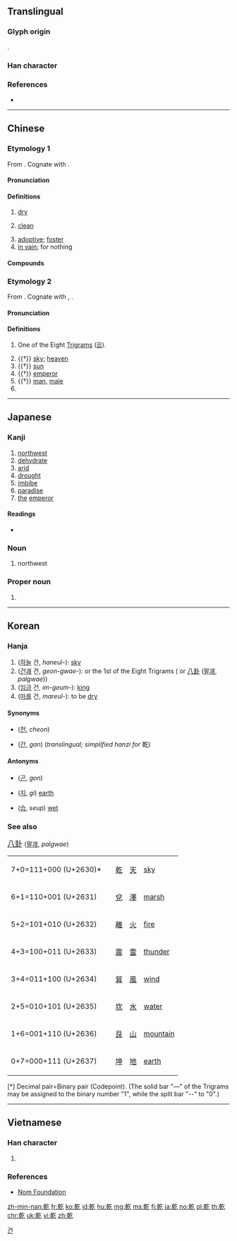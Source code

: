 {{also|亁|干}}
==Translingual==

===Glyph origin===
{{Han etym}}
{{Han compound|倝|乙|c1=p|c2=s|ls=psc}}.

===Han character===
{{Han char|rn=5|rad=乙|as=10|sn=11|four=48417|canj=JJON|ids=⿰𠦝乞}}

===References===
* {{Han ref|kx=0084.250|dkj=00204|dj=0172.010|hdz=10056.100|uh=4E7E|ud=20094|bh=B0AE|bd=45230}}

----

==Chinese==

===Etymology 1===
{{zh-forms|s=干|alt=亁,乹}}

From {{inh|zh|sit-pro|*kan||dry, dry up}}. Cognate with {{cog|my|ခန်း||to dry up, to evaporate}}.

====Pronunciation====
{{zh-pron
|m=gān
|c=gon1
|h=pfs=kôn
|mn=kan/koaⁿ
|mn_note=kan - literary; koaⁿ - vernacular
|w=1koe
|mc=1
|oc=1,1
|cat=a,adv
}}

====Definitions====
{{zh-hanzi}}

# [[dry]]
#: {{zh-x|我 喉嚨 很 乾{gān}。|My throat feels '''dry'''.}}
# [[clean]]
#: {{zh-x|乾{gān}淨|clean}}
# [[adoptive]]; [[foster]]
# [[in vain]]; for nothing

====Compounds====
{{der3|title=Compounds
|{{zh-l|豆乾|dòugān|dried tofu}}
|{{zh-l|乾巴|insipid}}
|{{zh-l|乾巴巴|insipid}}
|{{zh-l|乾板|dry plate}}
|{{zh-l|乾杯|cheers}}
|{{zh-l|乾貝|dried scallop}}
|{{zh-l|乾癟|dry and shrivelled}}
|{{zh-l|乾冰|dry ice}}
|{{zh-l|乾菜|dried vegetable}}
|{{zh-l|乾草|hay}}
|{{zh-l|乾柴烈火|blazing fire and dry wood}}
|{{zh-l|乾脆|clear-cut}}
|{{zh-l|乾急|anxious but unable to do anything}}
|{{zh-l|乾打雷，不下雨|thunder but no rain}}
|{{zh-l|乾瞪眼|look on in despair}}
|{{zh-l|乾電池|dry cell}}
|{{zh-l|乾爹|godfather}}
|{{zh-l|乾兒子|godson}}
|{{zh-l|乾飯|cooked rice}}
|{{zh-l|乾肥|dried manure}}
|{{zh-l|乾粉|dried vermicelli}}
|{{zh-l|乾股|stock dividend}}
|{{zh-l|乾果|dry fruit}}
|{{zh-l|乾咳|dry cough}}
|{{zh-l|乾寒|dry and cold}}
|{{zh-l|乾旱|drought}}
|{{zh-l|乾號}}, {{zh-l|乾嚎|pretending to howl}}
|{{zh-l|乾涸|dry up}}
|{{zh-l|乾花|dried flower}}
|{{zh-l|乾灰|lime}}
|{{zh-l|乾貨|dried fruits and nuts}}
|{{zh-l|乾季|dry season}}
|{{zh-l|乾結|dry and hard}}
|{{zh-l|乾淨|clean}}
|{{zh-l|乾淨利落|as neat as pin}}
|{{zh-l|乾渴|thirsty}}
|{{zh-l|乾枯|dried-up}}
|{{zh-l|乾哭|cry without tears}}
|{{zh-l|乾酪|cheese}}
|{{zh-l|乾冷|dry and cold}}
|{{zh-l|乾禮}}, {{zh-l|乾禮兒|monetary gift}}
|{{zh-l|乾糧|food prepared for journey}}
|{{zh-l|乾裂|seasoning crack}}
|{{zh-l|乾餾|dry distillation}}
|{{zh-l|乾媽|godmother}}
|{{zh-l|乾妹子|godsister}}
|{{zh-l|乾娘|godmother}}
|{{zh-l|乾女兒|goddaughter}}
|{{zh-l|乾嘔|to retch}}
|{{zh-l|乾親|nominal kinship}}
|{{zh-l|乾親家}}
|{{zh-l|乾澀|dry and coarse}}
|{{zh-l|乾屍|mummy}}
|{{zh-l|乾瘦|skinny}}
|{{zh-l|乾爽|dry and crisp}}
|{{zh-l|乾絲|dried bean curd}}
|{{zh-l|乾鬆|dry and loose}}
|{{zh-l|乾嗽|dry cough}}
|{{zh-l|乾洗|dry cleaning}}
|{{zh-l|乾笑|hollow laugh}}
|{{zh-l|乾薪|salary drawn for a sinecure}}
|{{zh-l|乾性油|dry oil}}
|{{zh-l|乾血漿|dry plasma}}
|{{zh-l|乾咽|to swallow dry food}}
|{{zh-l|乾燥|dry}}
|{{zh-l|乾燥劑|desiccant}}
|{{zh-l|乾燥箱|desiccator}}
|{{zh-l|乾着急|anxious but unable to do anything}}
|{{zh-l|乾皺|kraurosis}}
}}

===Etymology 2===
{{zh-forms|alt=乹}}

From {{inh|zh|sit-pro|*m-ka-n||heaven, sky, sun}}. Cognate with {{cog|bo|མཁའ}}, {{m|bo|ནམ་མཁའ||sky, heaven}}.

====Pronunciation====
{{zh-pron
|m=qián
|ma=y
|c=kin4
|mn=khiân
|h=pfs=khièn
|mc=2
|oc=2,2
|cat=n,pn
}}

====Definitions====
{{zh-hanzi}}

# One of the Eight [[trigram|Trigrams]] ([[☰]]).
#: {{zh-x|乾[乾]道|ways of heaven; natural law}}
# {{†}} [[sky]]; [[heaven]]
# {{†}} [[sun]]
# {{†}} [[emperor]]
# {{†}} [[man]], [[male]]
# {{surname|lang=zh}}

----

==Japanese==

===Kanji===
{{ja-kanji|grade=c|rs=乙10}}

# [[northwest]]
# [[dehydrate]]
# [[arid]]
# [[drought]]
# [[imbibe]]
# [[paradise]]
# [[the]] [[emperor]]

====Readings====
* {{ja-readings|goon=[[かん]] (kan), [[げん]] (gen)|kanon=[[かん]] (kan), [[けん]] (ken)|kun=[[かわく]] (kawaku), [[かわかす]] (kawakasu), [[いぬい]] (inui)}}

===Noun===
{{ja-noun|いぬい|hhira=いぬゐ}}

# {{lb|ja|obsolete|sort=いぬい}} northwest

===Proper noun===
{{ja-pos|いぬい|proper|hhira=いぬゐ}}

# {{surname|lang=ja|sort=いぬい}}

----

==Korean==

===Hanja===
{{ko-hanja|hangeul=[[건]], [[간]]|rv=geon, gan|mr=kŏn, kan}}

# ([[하늘]] 건, ''haneul-''): [[sky]]
# ([[건괘]] 건, ''geon-gwae-''): {{lang|und|sc=Latinx|☷}} or the 1st of the Eight Trigrams ({{lang|und|sc=Latinx|☰☱☲☳☴☵☶☷}} or [[w:Ba gua (concept)|八卦]] ([[팔괘]], ''palgwae''))
# ([[임금]] 건, ''im-geum-''): [[king]]
# ([[마르다|마를]] 건, ''mareul-''): to be [[dry]]

====Synonyms====
* {{l|ko|天}} ([[천]], ''cheon'')
* {{l|ko|干}} ([[간]], ''gan'') (''translingual; simplified hanzi for'' 乾)

====Antonyms====
* {{l|ko|坤}} ([[곤]], ''gon'')
* {{l|ko|地}} ([[지]], ''gi'') [[earth]]
* {{l|ko|濕}} ([[습]], ''seup'') [[wet]]

===See also===
<big> [[w:Ba gua (concept)|八卦]] </big> ([[팔괘]], ''palgwae'')
<ul>
{| class=wikitable
|-
| 7+0=111+000 (U+2630)*
| {{lang|und|sc=Latinx|☰}}
| [[乾]]
| [[天]]
| [[sky]]
|-
| 6+1=110+001 (U+2631)
| {{lang|und|sc=Latinx|☱}}
| [[兌]]
| [[澤]]
| [[marsh]]
|-
| 5+2=101+010 (U+2632)
| {{lang|und|sc=Latinx|☲}}
| [[離]]
| [[火]]
| [[fire]]
|-
| 4+3=100+011 (U+2633)
| {{lang|und|sc=Latinx|☳}}
| [[震]]
| [[雷]]
| [[thunder]]
|-
| 3+4=011+100 (U+2634)
| {{lang|und|sc=Latinx|☴}}
| [[巽]]
| [[風]]
| [[wind]]
|-
| 2+5=010+101 (U+2635)
| {{lang|und|sc=Latinx|☵}}
| [[坎]]
| [[水]]
| [[water]]
|-
| 1+6=001+110 (U+2636)
| {{lang|und|sc=Latinx|☶}}
| [[艮]]
| [[山]]
| [[mountain]]
|-
| 0+7=000+111 (U+2637)
| {{lang|und|sc=Latinx|☷}}
| [[坤]]
| [[地]]
| [[earth]]
|}
[*] Decimal pair=Binary pair (Codepoint). (The solid bar "—" of the Trigrams may be assigned to the binary number "1", while the split bar "--" to "0".)
</ul>

[[Category:Hanja readings|건]]

----

==Vietnamese==

===Han character===
{{vi-hantu|[[kiền]], [[cạn]], [[can]], [[càn]], [[khan]], [[gàn]], [[phạm]]|rs=乙10}}

# {{defn|lang=vi|sort=乙10}}

===References===
* [http://nomfoundation.org/common/nom_details.php?codepoint=4e7e Nom Foundation]

[[zh-min-nan:乾]]
[[fr:乾]]
[[ko:乾]]
[[id:乾]]
[[hu:乾]]
[[mg:乾]]
[[ms:乾]]
[[fj:乾]]
[[ja:乾]]
[[no:乾]]
[[pl:乾]]
[[th:乾]]
[[chr:乾]]
[[uk:乾]]
[[vi:乾]]
[[zh:乾]]